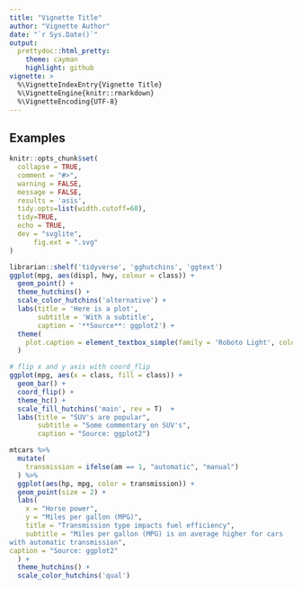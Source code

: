 ```yaml
---
title: "Vignette Title"
author: "Vignette Author"
date: "`r Sys.Date()`"
output:
  prettydoc::html_pretty:
    theme: cayman
    highlight: github
vignette: >
  %\VignetteIndexEntry{Vignette Title}
  %\VignetteEngine{knitr::rmarkdown}
  %\VignetteEncoding{UTF-8}
---
```


## Examples

```r
knitr::opts_chunk$set(
  collapse = TRUE,
  comment = "#>",
  warning = FALSE,
  message = FALSE,
  results = 'asis',
  tidy.opts=list(width.cutoff=60),
  tidy=TRUE, 
  echo = TRUE,
  dev = "svglite",
      fig.ext = ".svg"
)
```

```r
librarian::shelf('tidyverse', 'gghutchins', 'ggtext')
ggplot(mpg, aes(displ, hwy, colour = class)) + 
  geom_point() +
  theme_hutchins() +
  scale_color_hutchins('alternative') +
  labs(title = 'Here is a plot',
       subtitle = 'With a subtitle',
       caption = '**Source**: ggplot2') +
  theme(
    plot.caption = element_textbox_simple(family = 'Roboto Light', color = 'gray')
  )

```
```r
# flip x and y axis with coord_flip
ggplot(mpg, aes(x = class, fill = class)) +
  geom_bar() +
  coord_flip() +
  theme_hc() +
  scale_fill_hutchins('main', rev = T)  +
  labs(title = "SUV's are popular",
       subtitle = "Some commentary on SUV's",
       caption = "Source: ggplot2")
```
```r
mtcars %>%
  mutate(
    transmission = ifelse(am == 1, "automatic", "manual")
  ) %>%
  ggplot(aes(hp, mpg, color = transmission)) +
  geom_point(size = 2) +
  labs(
    x = "Horse power",
    y = "Miles per gallon (MPG)",
    title = "Transmission type impacts fuel efficiency",
    subtitle = "Miles per gallon (MPG) is on average higher for cars
with automatic transmission",
caption = "Source: ggplot2"
  ) +
  theme_hutchins() +
  scale_color_hutchins('qual')
```

